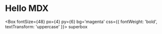 
# Hello MDX

<Box
  fontSize={48}
  px={4}
  py={6}
  bg='magenta'
  css={{
    fontWeight: 'bold',
    textTransform: 'uppercase'
  }}>
  superbox
</Box>

